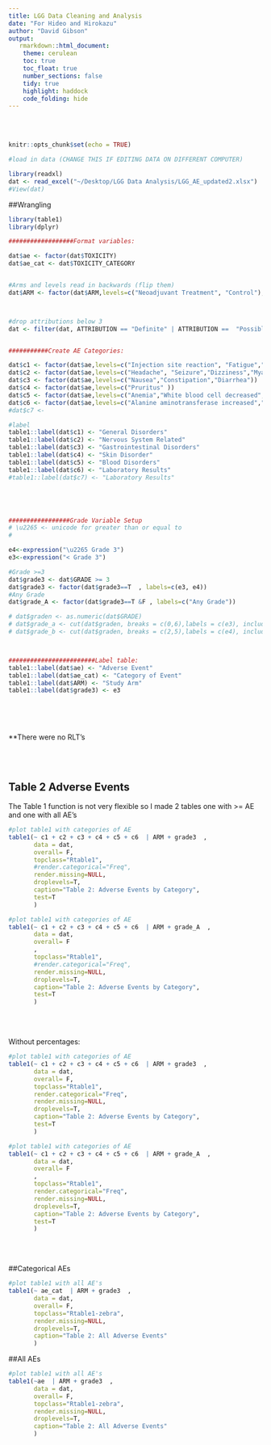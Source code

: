 ```yaml
---
title: LGG Data Cleaning and Analysis
date: "For Hideo and Hirokazu"
author: "David Gibson"
output: 
   rmarkdown::html_document:
    theme: cerulean
    toc: true
    toc_float: true
    number_sections: false
    tidy: true 
    highlight: haddock
    code_folding: hide
---
```


<br>
<br>

```r
knitr::opts_chunk$set(echo = TRUE)

#load in data (CHANGE THIS IF EDITING DATA ON DIFFERENT COMPUTER)

library(readxl)
dat <- read_excel("~/Desktop/LGG Data Analysis/LGG_AE_updated2.xlsx")
#View(dat)


```



##Wrangling
```r
library(table1)
library(dplyr)

##################Format variables:

dat$ae <- factor(dat$TOXICITY)
dat$ae_cat <- dat$TOXICITY_CATEGORY


#Arms and levels read in backwards (flip them)
dat$ARM <- factor(dat$ARM,levels=c("Neoadjuvant Treatment", "Control"), labels=c("Arm 1 (n=9)","Arm 2 (n=8)" ))



#drop attributions below 3
dat <- filter(dat, ATTRIBUTION == "Definite" | ATTRIBUTION ==  "Possible" | ATTRIBUTION ==  "Probable")


###########Create AE Categories:

dat$c1 <- factor(dat$ae,levels=c("Injection site reaction", "Fatigue","Fever","Flu like symptoms" ))
dat$c2 <- factor(dat$ae,levels=c("Headache", "Seizure","Dizziness","Myalgia"))
dat$c3 <- factor(dat$ae,levels=c("Nausea","Constipation","Diarrhea"))
dat$c4 <- factor(dat$ae,levels=c("Pruritus" ))
dat$c5 <- factor(dat$ae,levels=c("Anemia","White blood cell decreased","Neutrophil count decreased","Lymphocyte count decreased"), labels = c("Anemia","Leukopenia","Neutropenia","Lymphopenia"))
dat$c6 <- factor(dat$ae,levels=c("Alanine aminotransferase increased","Aspartate aminotransferase increased","Blood bilirubin increased","Hyponatremia","Hypokalemia","Hypocalcemia"), labels=c("ALT increase","AST increase","Bilirubin increase","Hyponatremia","Hypokalemia","Hypocalcemia"))
#dat$c7 <-

#label
table1::label(dat$c1) <- "General Disorders"
table1::label(dat$c2) <- "Nervous System Related"
table1::label(dat$c3) <- "Gastrointestinal Disorders"
table1::label(dat$c4) <- "Skin Disorder"
table1::label(dat$c5) <- "Blood Disorders"
table1::label(dat$c6) <- "Laboratory Results"
#table1::label(dat$c7) <- "Laboratory Results"





#################Grade Variable Setup
# \u2265 <- unicode for greater than or equal to 
# 

e4<-expression("\u2265 Grade 3") 
e3<-expression("< Grade 3") 

#Grade >=3
dat$grade3 <- dat$GRADE >= 3 
dat$grade3 <- factor(dat$grade3==T  , labels=c(e3, e4))
#Any Grade
dat$grade_A <- factor(dat$grade3==T &F , labels=c("Any Grade"))

# dat$graden <- as.numeric(dat$GRADE)
# dat$grade_a <- cut(dat$graden, breaks = c(0,6),labels = c(e3), include.lowest = TRUE)
# dat$grade_b <- cut(dat$graden, breaks = c(2,5),labels = c(e4), include.lowest = TRUE)



########################Label table:
table1::label(dat$ae) <- "Adverse Event"
table1::label(dat$ae_cat) <- "Category of Event"
table1::label(dat$ARM) <- "Study Arm"
table1::label(dat$grade3) <- e3

```


<br>






<br>

**There were no RLT's

<br>
<br>

## Table 2 Adverse Events


The Table 1 function is not very flexible so I made 2 tables one with >= AE and one with all AE's
```r

#plot table1 with categories of AE
table1(~ c1 + c2 + c3 + c4 + c5 + c6  | ARM + grade3  , 
       data = dat, 
       overall= F, 
       topclass="Rtable1", 
       #render.categorical="Freq",
       render.missing=NULL,
       droplevels=T,
       caption="Table 2: Adverse Events by Category",
       test=T
       )


```

```r

#plot table1 with categories of AE
table1(~ c1 + c2 + c3 + c4 + c5 + c6  | ARM + grade_A  , 
       data = dat, 
       overall= F
       , 
       topclass="Rtable1", 
       #render.categorical="Freq",
       render.missing=NULL,
       droplevels=T,
       caption="Table 2: Adverse Events by Category",
       test=T
       )


```

<br>
<br>

Without percentages:
```r

#plot table1 with categories of AE
table1(~ c1 + c2 + c3 + c4 + c5 + c6  | ARM + grade3  , 
       data = dat, 
       overall= F, 
       topclass="Rtable1", 
       render.categorical="Freq",
       render.missing=NULL,
       droplevels=T,
       caption="Table 2: Adverse Events by Category",
       test=T
       )


```

```r

#plot table1 with categories of AE
table1(~ c1 + c2 + c3 + c4 + c5 + c6  | ARM + grade_A  , 
       data = dat, 
       overall= F
       , 
       topclass="Rtable1", 
       render.categorical="Freq",
       render.missing=NULL,
       droplevels=T,
       caption="Table 2: Adverse Events by Category",
       test=T
       )


```

<br>
<br>

##Categorical AEs
```r

#plot table1 with all AE's
table1(~ ae_cat  | ARM + grade3  , 
       data = dat, 
       overall= F, 
       topclass="Rtable1-zebra", 
       render.missing=NULL,
       droplevels=T,
       caption="Table 2: All Adverse Events"
       )
```


##All AEs
```r

#plot table1 with all AE's
table1(~ae  | ARM + grade3  , 
       data = dat, 
       overall= F, 
       topclass="Rtable1-zebra", 
       render.missing=NULL,
       droplevels=T,
       caption="Table 2: All Adverse Events"
       )




```


